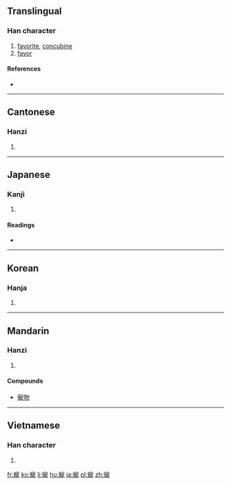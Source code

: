 {{also|宠}}
==Translingual==

===Han character===
{{Han char|rn=40|rad=宀|as=16|sn=19|four=30211|canj=JYBP|ids=⿱宀龍}}

# [[favorite]], [[concubine]]
# [[favor]]

====References====
* {{Han ref|kx=0293.070|dkj=07368|dj=0579.270|hdz=20957.190|uh=5BF5|ud=23541|bh=C364|bd=50020}}

----

==Cantonese==

===Hanzi===
{{yue-hanzi|jyut=[[cung2]]|y=chung2|sim=宠}}

# {{defn|lang=yue|sort=宀16}}

----

==Japanese==

===Kanji===
{{ja-kanji|grade=|rs=宀16}}

# {{defn|lang=ja|sort=宀16}}

====Readings====
* {{ja-readings|goon=[[ちゅう]] (chū)|kanon=[[ちょう]] (chō)|kun=[[めぐみ]] (megumi), [[めぐむ]] (megumu)}}

----

==Korean==

===Hanja===
{{ko-hanja|hangeul=[[총]], [[룡]]|rv=chong, ryong|mr=ch'ong, ryong|y=chong, lyong}}

# {{defn|lang=ko|sort=宀16}}

----

==Mandarin==

===Hanzi===
{{cmn-hanzi|sim=宠|pin=[[chǒng]] ([[chong3]])|wg=ch'ung<sup>3</sup>}}

# {{defn|lang=cmn|sort=宀16}}

====Compounds====
* [[寵物]]

----

==Vietnamese==

===Han character===
{{vi-hantu|[[sủng]], [[sũng]], [[sổng]]|rs=宀16}}

# {{defn|lang=vi|sort=宀16}}

[[fr:寵]]
[[ko:寵]]
[[li:寵]]
[[hu:寵]]
[[ja:寵]]
[[pl:寵]]
[[zh:寵]]